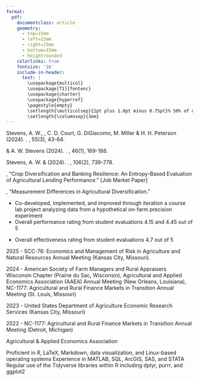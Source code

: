 ```yaml
---
format: 
  pdf: 
    documentclass: article
    geometry:
      - top=15mm
      - left=15mm
      - right=15mm
      - bottom=15mm
      - heightrounded
    colorlinks: true
    fontsize: '16'
    include-in-header: 
      text: |
        \usepackage{multicol}
        \usepackage[T1]{fontenc}
        \usepackage{charter}
        \usepackage{hyperref}
        \pagestyle{empty}
        \setlength{\multicolsep}{2pt plus 1.0pt minus 0.75pt}% 50% of original values
        \setlength{\columnsep}{3em}
---
```

<!-- fontfamily: libertinus -->
<!-- TITLE -->
\begin{huge}
  \begin{center}{\textbf{\sc{Jim Teal}}}\end{center}
\end{huge}
\vspace{3pt}
\begin{large}
  \begin{multicols}{3}
  \end{multicols}
\end{large}
\vspace{3pt}
\hrule
\vspace{3pt}

<!-- Department and Contact Info -->
\begin{large}
  \begin{multicols}{2}
    \begin{flushleft}
       University of Wisconsin--Madison\\
       Agricultural \& Applied Economics\\
       \textit{Ph.D. Candidate}\\
       ~\\
       ~\\
    \end{flushleft}
    \begin{flushright}
       427 Lorch St.\\
       Madison, WI 53706\\
       (931) 581-8563\\
       \href{mailto:jteal@wisc.edu}{JTeal@wisc.edu}\\
       \href{https://JTealAgEconomist.github.io}{JTealAgEconomist.github.io}
    \end{flushright}
  \end{multicols}
\end{large}

<!-- EDUCATION -->
\begin{large}
  {\textbf {EDUCATION}}
  \vspace{3pt}
  \hrule
  \vspace{3pt}
\end{large}

\begin{normalsize}
  \textbf{University of Wisconsin--Madison}
  \begin{multicols}{2}
    \begin{flushleft}Ph.D., Agricultural and Applied Economics\end{flushleft}
    \begin{flushright}Expected May 2026\end{flushright}
  \end{multicols}
  \vspace{-0.25cm}
  \hspace*{0.5 cm}Primary Field: Agricultural Economics
  \hspace*{0.5 cm}Secondary Field: Industrial Organization\\
  \hspace*{0.5 cm}Dissertation:
  \textit{Three Essays on Agricultural Diversification}\\
  \hspace*{0.5 cm}Committee: Paul Mitchell, Guanming Shi, and Andrew Stevens (Chair)
  \vspace{0.15cm}
\end{normalsize}

\begin{normalsize}
  \textbf{University of California--Davis}
  \begin{multicols}{2}
    \begin{flushleft}M.Sc., Agricultural and Resource Economics\end{flushleft}
    \begin{flushright}2019\end{flushright}
  \end{multicols}
  \vspace{0.15cm}
\end{normalsize}


\begin{normalsize}
  \textbf{University of Tennessee--Knoxville}
  \begin{multicols}{2}
    \begin{flushleft}B.A., Economics\end{flushleft}
    \begin{flushright}2015\end{flushright}
  \end{multicols}
  \vspace{0.15cm}
\end{normalsize}

<!-- Published Research -->
\begin{large}
  \textbf {PUBLICATIONS}
  \vspace{3pt}
  \hrule
  \vspace{3pt}
\end{large}

Stevens, A. W., \textbf{J. Teal}, C. D. Court, G. DiGiacomo, M. Miller
\& H. H. Peterson (2024).
\href{https://www.fdrsinc.org/wp-content/uploads/2024/12/JFDR55.3_3_Stevens.pdf}{Predicting Firm Diversification in Agri-Food Value Chains}.
\textit{Journal of Food Distribution Research}, 55(3), 43-64.

\vspace{5pt}

\textbf{Teal, J.} \& A. W. Stevens (2024).
\href{https://onlinelibrary.wiley.com/doi/full/10.1002/aepp.13397}{Race and Premium Misrating in the U.S. Federal Crop Insurance Program}.
\textit{Applied Economic Perspectives and Policy}, 46(1), 169-188.

\vspace{5pt}

Stevens, A. W. \& \textbf{J. Teal} (2024). 
\href{https://onlinelibrary.wiley.com/doi/10.1111/ajae.12398}{Diversification and Resilience of Firms in the Agrifood Supply Chain}.
\textit{American Journal of Agricultural Economics}, 106(2), 739-778.

\vspace{7pt}

<!-- Working Papers -->
\begin{large}
  \textbf {WORKING PAPERS}
  \vspace{3pt}
  \hrule
  \vspace{3pt}
\end{large}

\textbf{Teal, J.}, 
"Crop Diversification and Banking Resilience: An Entropy-Based Evaluation of 
Agricultural Lending Performance." [Job Market Paper]

\vspace{7pt}

<!-- Works in Progress -->
\begin{large}
  \textbf {WORKS IN PROGRESS}
  \vspace{3pt}
  \hrule
  \vspace{3pt}
\end{large}

\textbf{Teal, J.}, 
"Measurement Differences in Agricultural Diversification."

\vspace{7pt}

<!-- Employment -->
\begin{large}
  \textbf {RESEARCH \& PROFESSIONAL EXPERIENCE}
  \vspace{3pt}
  \hrule
  \vspace{3pt}
\end{large}

\begin{normalsize}
  \begin{flushleft}{\textbf {University of Wisconsin--Madison}}\end{flushleft}
  \vspace{-0.10cm}
  \begin{multicols}{2}
    \begin{flushleft}{\hspace*{0.5cm}\textit{Research Assistant}}\end{flushleft}
    \begin{flushright}September 2020--Present\end{flushright}
  \end{multicols}
  \vspace{-0.25cm}
  \hspace*{0.5 cm}Supervisor: Dr. Andrew Stevens
\end{normalsize}

\begin{normalsize}
  \begin{flushleft}{\textbf {United States Department of Agriculture}}\end{flushleft}
  \vspace{-0.10cm}
  \begin{multicols}{2}
    \begin{flushleft}{\hspace*{0.5cm}\textit{Economic Research Service Pathways Intern}}\end{flushleft}
    \begin{flushright}Summer 2022\end{flushright}
  \end{multicols}
  \vspace{-0.25cm}
  \hspace*{0.5 cm}Supervisor: Dr. Michael Ollinger
\end{normalsize}

\begin{normalsize}
  \begin{flushleft}{\textbf {Conservation Strategy Fund}}\end{flushleft}
  \vspace{-0.10cm}
  \begin{multicols}{2}
    \begin{flushleft}{\hspace*{0.5cm}\textit{Research Associate}}\end{flushleft}
    \begin{flushright}November 2019--September 2020\end{flushright}
  \end{multicols}
\end{normalsize}

\begin{normalsize}
  \begin{flushleft}{\textbf {Federal Reserve Board of Governors}}\end{flushleft}
  \vspace{-0.10cm}
  \begin{multicols}{2}
    \begin{flushleft}{\hspace*{0.5cm}\textit{Senior Research Assistant}}\end{flushleft}
    \begin{flushright}July 2017--July 2018\end{flushright}
  \end{multicols}
  \vspace{-0.10cm}
  \begin{multicols}{2}
    \begin{flushleft}{\hspace*{0.5cm}\textit{Research Assistant}}\end{flushleft}
    \begin{flushright}January 2016--June 2017\end{flushright}
  \end{multicols}
  \vspace{-0.25cm}
  \hspace*{0.5 cm}Supervisor: Dr. Gustavo Suarez \& Dr. Nitish Sinha
\end{normalsize}

\begin{normalsize}
  \begin{flushleft}{\textbf {University of Tennessee--Knoxville}}\end{flushleft}
  \vspace{-0.10cm}
  \begin{multicols}{2}
    \begin{flushleft}{\hspace*{0.5cm}\textit{Research Assistant}}\end{flushleft}
    \begin{flushright}Summer 2022\end{flushright}
  \end{multicols}
  \vspace{-0.25cm}
  \hspace*{0.5 cm}Supervisor: Dr. Marianne Wanamaker
\end{normalsize}

\vspace{7pt}

<!-- Teaching -->
\begin{large}
  \textbf {TEACHING EXPERIENCE}
  \vspace{3pt}
  \hrule
  \vspace{3pt}
\end{large}


\begin{normalsize}
  \textbf{University of Wisconsin--Madison}\\
  \vspace{-0.10cm}
  AAE 421: Economic Decision Analysis
  \begin{multicols}{2}
    \begin{flushleft}{
    \hspace*{0.5 cm}\textit{Teaching Assistant}
    }\end{flushleft}
    \begin{flushright}{Fall 2023 \& Fall 2024}\end{flushright}
  \end{multicols}
\end{normalsize}
\vspace{-0.25cm}
* Co-developed, implemented, and improved through iteration a
  course lab project analyzing data from a hypothetical on-farm precision experiment
* Overall performance rating from student evaluations 4.15 and 4.45 out of 5

\begin{normalsize}
  \textbf{University of California--Davis}\\
  \vspace{-0.10cm}
  ARE 100B: Intermediate Microeconomics
  \begin{multicols}{2}
    \begin{flushleft}{
    \hspace*{0.5 cm}\textit{Reader}\\
    \hspace*{0.5 cm}\textit{Teaching Assistant}\\
    }\end{flushleft}
    \begin{flushright}{ 
    Spring 2019\\
    Winter 2019}\end{flushright}
  \end{multicols}
\end{normalsize}
\vspace{-0.25cm}
* Overall effectiveness rating from student evaluations 4.7 out of 5

\vspace{7pt}

<!-- Presentations -->

\begin{large}
  \textbf {PRESENTATIONS}
  \vspace{3pt}
  \hrule
\end{large} 

\vspace{3pt}
  2025 - 
SCC-76: Economics and Management of Risk in Agriculture and Natural
Resources Annual Meeting (Kansas City, Missouri).

\vspace{3pt}
  2024 -
American Society of Farm Managers and Rural Appraisers Wisconsin Chapter 
(Prairie du Sac, Wisconsin),
Agricultural and Applied Economics Association (AAEA) Annual Meeting 
(New Orleans, Louisiana), 
NC-1177: Agricultural and Rural Finance Markets in
Transition Annual Meeting (St. Louis, Missouri)

\vspace{3pt}
  2023 - 
United States Department of Agriculture Economic Research Services
(Kansas City, Missouri)

\vspace{3pt}
  2022 - 
NC-1177: Agricultural and Rural Finance Markets in Transition Annual Meeting 
(Detroit, Michigan)

\vspace{7pt}

<!-- Fellowships, Honors and Awards -->
\begin{large}
  \textbf {FELLOWSHIPS, HONORS, AND AWARDS}
  \vspace{3pt}
  \hrule
  \vspace{3pt}
\end{large}

\begin{normalsize}
  \begin{multicols}{2}
    \begin{flushleft}{Graduate Student Travel Award (\$500)}
    \end{flushleft}
    \begin{flushright}2025\end{flushright}
  \end{multicols}
    \vspace{-0.25cm}
    \hspace*{0.5 cm}Applied Risk Analysis AAEA Section
\end{normalsize}

\begin{normalsize}
  \begin{multicols}{2}
    \begin{flushleft}{Graduate Student Travel Award (\$500)}
    \end{flushleft}
    \begin{flushright}2025\end{flushright}
  \end{multicols}
    \vspace{-0.25cm}
    \hspace*{0.5 cm}Agricultural Finance \& Management AAEA Section
\end{normalsize}

\begin{normalsize}
  \begin{multicols}{2}
    \begin{flushleft}{Student Research Grants Competition (\$1,500)}
    \end{flushleft}
    \begin{flushright}2024\end{flushright}
  \end{multicols}
    \vspace{-0.25cm}
    \hspace*{0.5 cm}University of Wisconsin--Madison
\end{normalsize}

\begin{normalsize}
  \begin{multicols}{2}
    \begin{flushleft}{Mueller Fellowship Recipient}\end{flushleft}
    \begin{flushright}2024\end{flushright}
  \end{multicols}
\end{normalsize}

\begin{normalsize}
  \begin{multicols}{2}
    \begin{flushleft}{Farm Foundation Agricultural Scholar}\end{flushleft}
    \begin{flushright}2023\end{flushright}
  \end{multicols}
\end{normalsize}


\vspace{7pt}

<!-- Service -->
\begin{large}
  \textbf {SERVICE}
  \vspace{3pt}
  \hrule
  \vspace{3pt}
\end{large}

\begin{multicols}{2}
  \begin{flushleft}{Graduate student representative for Ph.D. admissions}\end{flushleft}
  \begin{flushright}2024--2025\end{flushright}
\end{multicols}

\begin{multicols}{2}
  \begin{flushleft}{UW AAE graduate committee representitive}\end{flushleft}
  \begin{flushright}2024--2025\end{flushright}
\end{multicols}

\begin{multicols}{2}
  \begin{flushleft}{Abstract reviewer for AAEA}\end{flushleft}
  \begin{flushright}2024\end{flushright}
\end{multicols}

\begin{normalsize}
  \begin{multicols}{2}
    \begin{flushleft}{President of the Taylor-Hibbard Club}\end{flushleft}
    \begin{flushright}September 2021--July 2023\end{flushright}
  \end{multicols}
  \vspace{-0.2cm}
  \hspace*{0.5cm}UW AAE graduate student organization
\end{normalsize}

\begin{multicols}{2}
  \begin{flushleft}{Referee for \textit{Applied Economic Perspectives and Policy}}\end{flushleft}
  \begin{flushright}2022\end{flushright}
\end{multicols}

\vspace{7pt}

<!-- Professional Affiliations -->
\begin{large}
  \textbf {PROFESSIONAL AFFILIATIONS}
  \vspace{3pt}
  \hrule
  \vspace{3pt}
\end{large}
Agricultural \& Applied Economics Association

\vspace{7pt}

<!-- Skills -->
\begin{large}
  \textbf {SKILLS}
  \vspace{3pt}
  \hrule
  \vspace{3pt}
\end{large}

Proficient in R, LaTeX, Markdown, data visualization, and Linux-based operating
systems\newline
Experience in MATLAB, SQL, ArcGIS, SAS, and STATA\newline
Regular use of the Tidyverse libraries within R including dplyr, purrr, and
ggplot2\newline

\vspace{7pt}

<!-- References -->
\begin{large}
  \textbf {REFERENCES}
  \vspace{3pt}
  \hrule
  \vspace{3pt}
\end{large}

\begin{multicols}{2}
  \begin{flushleft}
  \textbf{Andrew Stevens}\\
  Assistant Professor\\
  Agricultural \& Applied Economics\\
  University of Wisconsin--Madison\\
  e-mail: \href{mailto:AWStevens@wisc.edu}{AWStevens@wisc.edu}\\
  phone: (608) 263-3212\\
  \textbf{Paul Mitchell}\\
  Professor \& Department Chair\\
  Agricultural \& Applied Economics\\
  University of Wisconsin--Madison\\
  e-mail: \href{mailto:PDMitchell@wisc.edu}{PDMitchell@wisc.edu}\\
  phone: (608) 265-6514\\
  \end{flushleft}
\end{multicols}

\begin{normalsize}
  \begin{flushleft}
  \textbf{Guanming Shi}\\
  Renk Agribusiness Chair \& Professor\\
  University of Wisconsin--Madison\\
  e-mail: \href{mailto:gshi@wisc.edu}{GShi@wisc.edu}\\
  phone: (608) 262-8966\\
  \end{flushleft}
\end{normalsize}
























